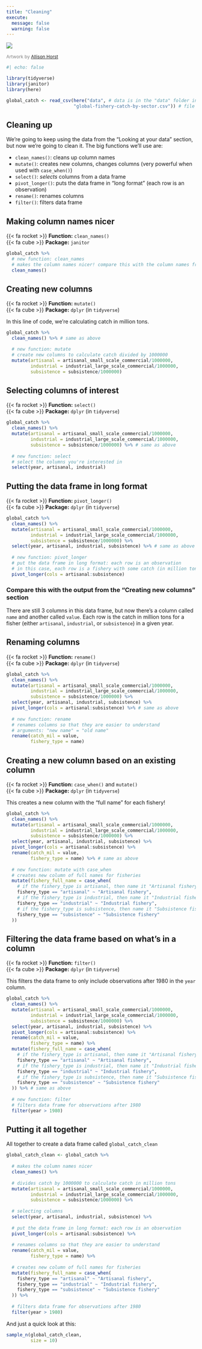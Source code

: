 ```yaml
---
title: "Cleaning"
execute:
  message: false
  warning: false
---
```


![](images/40488240-4609-4dc3-8920-693e078b55ce.jpg){fig-align="center"}

[Artwork by [Allison Horst](https://twitter.com/allison_horst)]{style="color: grey; font-size: 12px"} 


```r
#| echo: false

library(tidyverse)
library(janitor)
library(here)

global_catch <- read_csv(here("data", # data is in the "data" folder in this repository
                         "global-fishery-catch-by-sector.csv")) # file name
```

## Cleaning up

We're going to keep using the data from the "Looking at your data" section, but now we're going to clean it. The big functions we'll use are:  

- `clean_names()`: cleans up column names  
- `mutate()`: creates new columns, changes columns (very powerful when used with `case_when()`)  
- `select()`: _selects_ columns from a data frame
- `pivot_longer()`: puts the data frame in "long format" (each row is an observation)  
- `rename()`: renames columns
- `filter()`: filters data frame

## Making column names nicer 

{{< fa rocket >}} **Function:** `clean_names()`  
{{< fa cube >}} **Package:** `janitor`

```r
global_catch %>% 
  # new function: clean_names
  # makes the column names nicer! compare this with the column names from `colnames(global_catch)` output from above
  clean_names()
```

## Creating new columns

{{< fa rocket >}} **Function:** `mutate()`  
{{< fa cube >}} **Package:** `dplyr` (in `tidyverse`)  

In this line of code, we're calculating catch in million tons.

```r
global_catch %>% 
  clean_names() %>% # same as above

  # new function: mutate
  # create new columns to calculate catch divided by 1000000
  mutate(artisanal = artisanal_small_scale_commercial/1000000,
         industrial = industrial_large_scale_commercial/1000000,
         subsistence = subsistence/1000000)
```

## Selecting columns of interest

{{< fa rocket >}} **Function:** `select()`  
{{< fa cube >}} **Package:** `dplyr` (in `tidyverse`)  

```r
global_catch %>% 
  clean_names() %>% 
  mutate(artisanal = artisanal_small_scale_commercial/1000000,
         industrial = industrial_large_scale_commercial/1000000,
         subsistence = subsistence/1000000) %>% # same as above
  
  # new function: select
  # select the columns you're interested in 
  select(year, artisanal, industrial)
```

## Putting the data frame in long format

{{< fa rocket >}} **Function:** `pivot_longer()`  
{{< fa cube >}} **Package:** `dplyr` (in `tidyverse`)  

```r
global_catch %>% 
  clean_names() %>% 
  mutate(artisanal = artisanal_small_scale_commercial/1000000,
         industrial = industrial_large_scale_commercial/1000000,
         subsistence = subsistence/1000000) %>% 
  select(year, artisanal, industrial, subsistence) %>% # same as above
  
  # new function: pivot_longer
  # put the data frame in long format: each row is an observation
  # in this case, each row is a fishery with some catch (in million tons) in a given year
  pivot_longer(cols = artisanal:subsistence)
```

:::{.callout-note}
### Compare this with the output from the "Creating new columns" section
There are still 3 columns in this data frame, but now there's a column called `name` and another called `value`. Each row is the catch in million tons for a fisher (either `artisanal`, `industrial`, or `subsistence`) in a given year.
:::

## Renaming columns

{{< fa rocket >}} **Function:** `rename()`  
{{< fa cube >}} **Package:** `dplyr` (in `tidyverse`)  

```r
global_catch %>% 
  clean_names() %>% 
  mutate(artisanal = artisanal_small_scale_commercial/1000000,
         industrial = industrial_large_scale_commercial/1000000,
         subsistence = subsistence/1000000) %>% 
  select(year, artisanal, industrial, subsistence) %>% 
  pivot_longer(cols = artisanal:subsistence) %>% # same as above
  
  # new function: rename
  # renames columns so that they are easier to understand
  # arguments: "new name" = "old name"
  rename(catch_mil = value,
         fishery_type = name) 
```

## Creating a new column based on an existing column

{{< fa rocket >}} **Function:** `case_when()` and `mutate()`    
{{< fa cube >}} **Package:** `dplyr` (in `tidyverse`)  

This creates a new column with the "full name" for each fishery!

```r
global_catch %>% 
  clean_names() %>% 
  mutate(artisanal = artisanal_small_scale_commercial/1000000,
         industrial = industrial_large_scale_commercial/1000000,
         subsistence = subsistence/1000000) %>% 
  select(year, artisanal, industrial, subsistence) %>% 
  pivot_longer(cols = artisanal:subsistence) %>% 
  rename(catch_mil = value,
         fishery_type = name) %>% # same as above
  
  # new function: mutate with case_when
  # creates new column of full names for fisheries
  mutate(fishery_full_name = case_when(
    # if the fishery_type is artisanal, then name it "Artisanal fishery"
    fishery_type == "artisanal" ~ "Artisanal fishery", 
    # if the fishery_type is industrial, then name it "Industrial fishery"
    fishery_type == "industrial" ~ "Industrial fishery",
    # if the fishery_type is subsistence, then name it "Subsistence fishery"
    fishery_type == "subsistence" ~ "Subsistence fishery"
  ))
```

## Filtering the data frame based on what's in a column

{{< fa rocket >}} **Function:** `filter()`   
{{< fa cube >}} **Package:** `dplyr` (in `tidyverse`)  

This filters the data frame to only include observations after 1980 in the `year` column.

```r
global_catch %>% 
  clean_names() %>% 
  mutate(artisanal = artisanal_small_scale_commercial/1000000,
         industrial = industrial_large_scale_commercial/1000000,
         subsistence = subsistence/1000000) %>% 
  select(year, artisanal, industrial, subsistence) %>% 
  pivot_longer(cols = artisanal:subsistence) %>% 
  rename(catch_mil = value,
         fishery_type = name) %>% 
  mutate(fishery_full_name = case_when(
    # if the fishery_type is artisanal, then name it "Artisanal fishery"
    fishery_type == "artisanal" ~ "Artisanal fishery", 
    # if the fishery_type is industrial, then name it "Industrial fishery"
    fishery_type == "industrial" ~ "Industrial fishery",
    # if the fishery_type is subsistence, then name it "Subsistence fishery"
    fishery_type == "subsistence" ~ "Subsistence fishery"
  )) %>% # same as above
  
  # new function: filter
  # filters data frame for observations after 1980
  filter(year > 1980)
```


## Putting it all together

All together to create a data frame called `global_catch_clean`

```r
global_catch_clean <- global_catch %>% 
  
  # makes the column names nicer
  clean_names() %>% 
  
  # divides catch by 1000000 to calculate catch in million tons
  mutate(artisanal = artisanal_small_scale_commercial/1000000,
         industrial = industrial_large_scale_commercial/1000000,
         subsistence = subsistence/1000000) %>% 
  
  # selecting columns
  select(year, artisanal, industrial, subsistence) %>% 
  
  # put the data frame in long format: each row is an observation
  pivot_longer(cols = artisanal:subsistence) %>% 
  
  # renames columns so that they are easier to understand
  rename(catch_mil = value,
         fishery_type = name) %>% 
  
  # creates new column of full names for fisheries
  mutate(fishery_full_name = case_when(
    fishery_type == "artisanal" ~ "Artisanal fishery",
    fishery_type == "industrial" ~ "Industrial fishery",
    fishery_type == "subsistence" ~ "Subsistence fishery"
  )) %>% 
  
  # filters data frame for observations after 1980
  filter(year > 1980)
```

And just a quick look at this:

```r
sample_n(global_catch_clean,
         size = 10)
```



